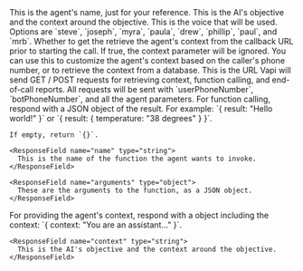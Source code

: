 <ParamField body="name" type="string">
  This is the agent's name, just for your reference.
</ParamField>

<ParamField body="context" type="string">
  This is the AI's objective and the context around the objective.
</ParamField>

<ParamField body="voice" type="string" default="steve">
  This is the voice that will be used. Options are `steve`, `joseph`, `myra`,
  `paula`, `drew`, `phillip`, `paul`, and `mrb`.
</ParamField>

<ParamField body="getContextFromCallback" type="boolean" default="false">
  Whether to get the retrieve the agent's context from the callback URL prior to
  starting the call. If true, the context parameter will be ignored. You can use
  this to customize the agent's context based on the caller's phone number, or
  to retrieve the context from a database.
</ParamField>

<ParamField body="callbackUrl" type="string" default="null">
  This is the URL Vapi will send GET / POST requests for retrieving context, function calling, and end-of-call reports. All requests will be sent with `userPhoneNumber`, `botPhoneNumber`, and all the agent parameters.

  <Expandable title="POST: Function Calling">
    For function calling, respond with a JSON object of the result. For example: `{ result: "Hello world!" }` or `{ result: { temperature: "38 degrees" } }`.
    
    If empty, return `{}`.

    <ResponseField name="name" type="string">
      This is the name of the function the agent wants to invoke.
    </ResponseField>

    <ResponseField name="arguments" type="object">
      These are the arguments to the function, as a JSON object.
    </ResponseField>

  </Expandable>

<Expandable title="POST: End-of-Call Report">
  <Snippet file="end.body.mdx" />
</Expandable>

  <Expandable title="GET: Agent Context">
    For providing the agent's context, respond with a object including the context: `{ context: "You are an assistant..." }`.

    <ResponseField name="context" type="string">
      This is the AI's objective and the context around the objective.
    </ResponseField>

  </Expandable>
</ParamField>

<ParamField body="functions" type="array" default="[]">
  <Expandable title="Function">
    <Snippet file="function.body.mdx" />
  </Expandable>
</ParamField>
